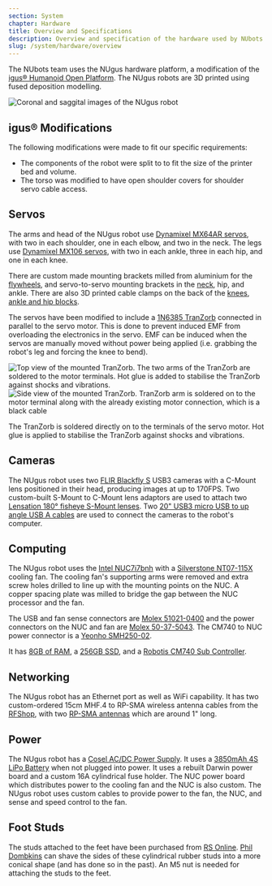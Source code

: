 ```yaml
---
section: System
chapter: Hardware
title: Overview and Specifications
description: Overview and specification of the hardware used by NUbots.
slug: /system/hardware/overview
---
```


The NUbots team uses the NUgus hardware platform, a modification of the [igus® Humanoid Open Platform](http://www.nimbro.net/OP/). The NUgus robots are 3D printed using fused deposition modelling.

![Coronal and saggital images of the NUgus robot](./images/nugus.png 'Coronal and saggital images of the NUgus robot')

## igus® Modifications

The following modifications were made to fit our specific requirements:

- The components of the robot were split to to fit the size of the printer bed and volume.
- The torso was modified to have open shoulder covers for shoulder servo cable access.

## Servos

The arms and head of the NUgus robot use [Dynamixel MX64AR servos](http://emanual.robotis.com/docs/en/dxl/mx/mx-64/), with two in each shoulder, one in each elbow, and two in the neck. The legs use [Dynamixel MX106 servos](http://emanual.robotis.com/docs/en/dxl/mx/mx-106/), with two in each ankle, three in each hip, and one in each knee.

There are custom made mounting brackets milled from aluminium for the [flywheels](https://github.com/NUbots/NUware/blob/main/Igus/Current%20Design/stl_file/Flywheel_Bracket.stl), and servo-to-servo mounting brackets in the [neck](https://github.com/NUbots/NUware/blob/main/Igus/Current%20Design/stl_file/Head_Bracket.stl), hip, and ankle. There are also 3D printed cable clamps on the back of the [knees](https://github.com/NUbots/NUware/blob/main/Igus/Current%20Design/stl_file/Servo_cable_holder.stl), [ankle and hip blocks](https://github.com/NUbots/NUware/blob/main/Igus/Current%20Design/stl_file/Cable_Holder.stl).

The servos have been modified to include a [1N6385 TranZorb](http://www.vishay.com/docs/88356/icte.pdf) connected in parallel to the servo motor.
This is done to prevent induced EMF from overloading the electronics in the servo.
EMF can be induced when the servos are manually moved without power being applied (i.e. grabbing the robot's leg and forcing the knee to bend).

<Grid columns='1fr 2fr'>

![Top view of the mounted TranZorb. The two arms of the TranZorb are soldered to the motor terminals. Hot glue is added to stabilise the TranZorb against shocks and vibrations.](./images/servo-tranzorb-1.png 'Top view of the mounted TranZorb. The two arms of the TranZorb are soldered to the motor terminals. Hot glue is added to stabilise the TranZorb against shocks and vibrations.')
![Side view of the mounted TranZorb. TranZorb arm is soldered on to the motor terminal along with the already existing motor connection, which is a black cable](./images/servo-tranzorb-2.png 'Side view of the mounted TranZorb. TranZorb arm is soldered on to the motor terminal along with the already existing motor connection (black cable)')

</Grid>

The TranZorb is soldered directly on to the terminals of the servo motor. Hot glue is applied to stabilise the TranZorb against shocks and vibrations.

## Cameras

The NUgus robot uses two [FLIR Blackfly S](https://www.flir.com/products/blackfly-s-usb3?model=BFS-U3-13Y3C-C) USB3 cameras with a C-Mount lens positioned in their head, producing images at up to 170FPS. Two custom-built S-Mount to C-Mount lens adaptors are used to attach two [Lensation 180° fisheye S-Mount lenses](https://www.lensation.de/product/BF10M19828S118C/). Two [20" USB3 micro USB to up angle USB A cables](https://www.angledcables.com/parts/rr-aums-xxgr.html#RR-AUMS-20GR) are used to connect the cameras to the robot's computer.

## Computing

The NUgus robot uses the [Intel NUC7i7bnh](https://www.intel.com.au/content/www/au/en/products/boards-kits/nuc/kits/nuc7i7bnh.html) with a [Silverstone NT07-115X](https://www.silverstonetek.com/product.php?pid=442&area=en) cooling fan. The cooling fan's supporting arms were removed and extra screw holes drilled to line up with the mounting points on the NUC. A copper spacing plate was milled to bridge the gap between the NUC processor and the fan.

The USB and fan sense connectors are [Molex 51021-0400](https://au.element14.com/molex/51021-0400/connector-housing-rcpt-4pos/dp/9733116) and the power connectors on the NUC and fan are [Molex 50-37-5043](https://au.element14.com/molex/50-37-5043/connector-rcpt-4pos-1row-2-5mm/dp/9979565). The CM740 to NUC power connector is a [Yeonho SMH250-02](http://www.yeonho.com/cn/product/product_view.asp?part=device&page=&idx=128&listview=list2).

It has [8GB of RAM](https://www.corsair.com/uk/en/Categories/Products/Memory/Mainstream-Memory/Corsair-Memory-8GB-%282x4GB%29-DDR4-SODIMM-2133MHz-C15-Memory-Kit/p/CMSO8GX4M2A2133C15), a [256GB SSD](https://www.intel.com.au/content/www/au/en/products/memory-storage/solid-state-drives/consumer-ssds/600p-series/600p-256gb-m-2-80mm-3d1.html), and a [Robotis CM740 Sub Controller](<http://support.robotis.com/en/product/robotis-op2/sub_controller(cm-740).htm>).

## Networking

The NUgus robot has an Ethernet port as well as WiFi capability. It has two custom-ordered 15cm MHF.4 to RP-SMA wireless antenna cables from the [RFShop](https://rfshop.com.au/), with two [RP-SMA antennas](https://au.element14.com/microchip/rn-sma-s-rp/antenna-2-4ghz-1inch-w-rpsma/dp/2143323) which are around 1" long.

## Power

The NUgus robot has a [Cosel AC/DC Power Supply](https://www.powerbox.com.au/ac-dc-power-supplies/ac-dc-power-supply-cosel-pbb20c). It uses a [3850mAh 4S LiPo Battery](https://www.modelflight.com.au/dualsky-ultra-70-lipo-battery-3850mah-4s-70c.html) when not plugged into power. It uses a rebuilt Darwin power board and a custom 16A cylindrical fuse holder. The NUC power board which distributes power to the cooling fan and the NUC is also custom.
The NUgus robot uses custom cables to provide power to the fan, the NUC, and sense and speed control to the fan.

## Foot Studs

The studs attached to the feet have been purchased from [RS Online](https://au.rs-online.com/web/p/stud-mounts/1264940/?sra=pstk). [Phil Dombkins](https://www.newcastle.edu.au/profile/phillip-dombkins) can shave the sides of these cylindrical rubber studs into a more conical shape (and has done so in the past). An M5 nut is needed for attaching the studs to the feet.

